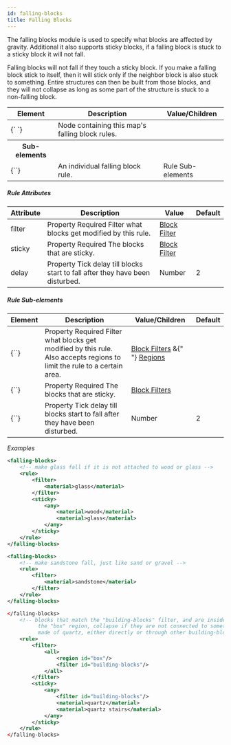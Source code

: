 ```yaml
---
id: falling-blocks
title: Falling Blocks
---
```


The falling blocks module is used to specify what blocks are affected by gravity. Additional it also supports sticky blocks, if a falling block is stuck to a sticky block it will not fall.

Falling blocks will not fall if they touch a sticky block. If you make a falling block stick to itself, then it will stick only if the neighbor block is also stuck to something. Entire structures can then be built from those blocks, and they will not collapse as long as some part of the structure is stuck to a non-falling block.

<div className="table-container">
  <table>
    <thead>
      <tr>
        <th>Element</th>
        <th>Description</th>
        <th>Value/Children</th>
      </tr>
    </thead>
    <tbody>
      <tr>
        <td>
          <label>{`<falling-blocks> </falling-blocks>`}</label>
        </td>
        <td>Node containing this map's falling block rules.</td>
        <td></td>
      </tr>
      <tr>
        <th>Sub-elements</th>
        <th />
        <th />
      </tr>
      <tr>
        <td>
          <label>{`<rule>`}</label>
        </td>
        <td>An individual falling block rule.</td>
        <td>
          <span className="badge badge--secondary">Rule Sub-elements</span>
        </td>
      </tr>
    </tbody>
  </table>
</div>

##### Rule Attributes

<div className="table-container">
  <table>
    <thead>
      <tr>
        <th>Attribute</th>
        <th>Description</th>
        <th>Value</th>
        <th>Default</th>
      </tr>
    </thead>
    <tbody>
      <tr>
        <td>
          <label>filter</label>
        </td>
        <td>
          <span
            className="badge badge--secondary"
            title="Can be either this attribute or a sub-element."
          >
            Property
          </span>
          <span className="badge badge--danger">Required</span>
          Filter what blocks get modified by this rule.
        </td>
        <td>
          <a href="/docs/modules/mechanics/filters">Block Filter</a>
        </td>
        <td />
      </tr>
      <tr>
        <td>
          <label>sticky</label>
        </td>
        <td>
          <span
            className="badge badge--secondary"
            title="Can be either this attribute or a sub-element."
          >
            Property
          </span>
          <span className="badge badge--danger">Required</span>
          The blocks that are sticky.
        </td>
        <td>
          <a href="/docs/modules/mechanics/filters">Block Filter</a>
        </td>
        <td />
      </tr>
      <tr>
        <td>
          <label>delay</label>
        </td>
        <td>
          <span
            className="badge badge--secondary"
            title="Can be either this attribute or a sub-element."
          >
            Property
          </span>
          Tick delay till blocks start to fall after they have been disturbed.
        </td>
        <td>
          <span className="badge badge--primary">Number</span>
        </td>
        <td>2</td>
      </tr>
    </tbody>
  </table>
</div>

##### Rule Sub-elements

<div className="table-container">
  <table>
    <thead>
      <tr>
        <th>Element</th>
        <th>Description</th>
        <th>Value/Children</th>
        <th>Default</th>
      </tr>
    </thead>
    <tbody>
      <tr>
        <td>
          <label>{`<filter>`}</label>
        </td>
        <td>
          <span
            className="badge badge--secondary"
            title="Can be either this sub-element or an attribute."
          >
            Property
          </span>
          <span className="badge badge--danger">Required</span>
          Filter what blocks get modified by this rule.
          <br />
          Also accepts regions to limit the rule to a certain area.
        </td>
        <td>
          <a href="/docs/modules/mechanics/filters">Block Filters</a> &{" "}
          <a href="/docs/modules/mechanics/regions">Regions</a>
        </td>
        <td></td>
      </tr>
      <tr>
        <td>
          <label>{`<sticky>`}</label>
        </td>
        <td>
          <span
            className="badge badge--secondary"
            title="Can be either this sub-element or an attribute."
          >
            Property
          </span>
          <span className="badge badge--danger">Required</span>
          The blocks that are sticky.
        </td>
        <td>
          <a href="/docs/modules/mechanics/filters">Block Filters</a>
        </td>
        <td></td>
      </tr>
      <tr>
        <td>
          <label>{`<delay>`}</label>
        </td>
        <td>
          <span
            className="badge badge--secondary"
            title="Can be either this sub-element or an attribute."
          >
            Property
          </span>
          Tick delay till blocks start to fall after they have been disturbed.
        </td>
        <td>
          <span className="badge badge--primary">Number</span>
        </td>
        <td>2</td>
      </tr>
    </tbody>
  </table>
</div>

_Examples_

```xml
<falling-blocks>
    <!-- make glass fall if it is not attached to wood or glass -->
    <rule>
        <filter>
            <material>glass</material>
        </filter>
        <sticky>
            <any>
                <material>wood</material>
                <material>glass</material>
            </any>
        </sticky>
    </rule>
</falling-blocks>
```

```xml
<falling-blocks>
    <!-- make sandstone fall, just like sand or gravel -->
    <rule>
        <filter>
            <material>sandstone</material>
        </filter>
    </rule>
</falling-blocks>
```

```xml
</falling-blocks>
    <!-- blocks that match the "building-blocks" filter, and are inside
          the "box" region, collapse if they are not connected to something
          made of quartz, either directly or through other building-blocks -->
    <rule>
        <filter>
            <all>
                <region id="box"/>
                <filter id="building-blocks"/>
            </all>
        </filter>
        <sticky>
            <any>
                <filter id="building-blocks"/>
                <material>quartz</material>
                <material>quartz stairs</material>
            </any>
        </sticky>
    </rule>
</falling-blocks>
```
